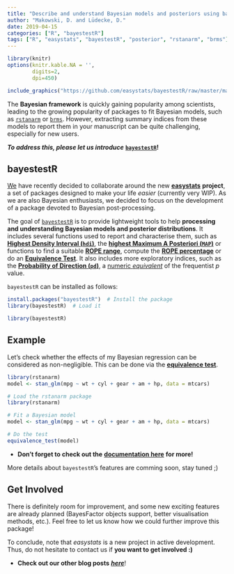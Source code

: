 ```yaml
---
title: "Describe and understand Bayesian models and posteriors using bayestestR"
author: "Makowski, D. and Lüdecke, D."
date: 2019-04-15
categories: ["R", "bayestestR"]
tags: ["R", "easystats", "bayestestR", "posterior", "rstanarm", "brms"]
---
```



```r
library(knitr)
options(knitr.kable.NA = '',
        digits=2,
        dpi=450)
```


```r
include_graphics("https://github.com/easystats/bayestestR/raw/master/man/figures/logo.png")
```


The **Bayesian framework** is quickly gaining popularity among scientists, leading to the growing popularity of packages to fit Bayesian models, such as [`rstanarm`](https://github.com/stan-dev/rstanarm) or [`brms`](https://github.com/paul-buerkner/brms). However, extracting summary indices from these models to report them in your manuscript can be quite challenging, especially for new users.

***To address this, please let us introduce***  [**`bayestestR`**](https://github.com/easystats/bayestestR)**!**


## bayestestR

[We](https://github.com/orgs/easystats/people) have recently decided to collaborate around the new [**easystats**](https://github.com/easystats) **project**, a set of packages designed to make your life *easier* (currently very WIP). As we are also Bayesian enthusiasts, we decided to focus on the development of a package devoted to Bayesian post-processing.


The goal of [`bayestestR`](https://github.com/easystats/bayestestR) is to provide lightweight tools to help **processing and understanding Bayesian models and posterior distributions**. It includes several functions used to report and characterise them, such as [**Highest Density Interval (`hdi`)**](https://github.com/easystats/bayestestR#highest-density-interval-hdi---the-credible-interval-ci), the [**highest Maximum A Posteriori (`MAP`)**](https://github.com/easystats/bayestestR#map-estimate) or functions to find a suitable [**ROPE range**](https://github.com/easystats/bayestestR#find-ropes-appropriate-range), compute the [**ROPE percentage**](https://github.com/easystats/bayestestR#rope) or do an [**Equivalence Test**](https://github.com/easystats/bayestestR#equivalence-test). It also includes more exploratory indices, such as the [**Probability of Direction (`pd`)**](https://github.com/easystats/bayestestR#probability-of-direction-pd), a [numeric *equivalent*](https://easystats.github.io/bayestestR/articles/guidelines.html) of the frequentist *p* value.

`bayestestR` can be installed as follows:

```r
install.packages("bayestestR")  # Install the package
library(bayestestR)  # Load it
```
```r
library(bayestestR)
```

## Example

Let's check whether the effects of my Bayesian regression can be considered as non-negligible. This can be done via the [**equivalence test**](https://easystats.github.io/bayestestR/reference/equivalence_test.html#details).

```r
library(rstanarm)
model <- stan_glm(mpg ~ wt + cyl + gear + am + hp, data = mtcars)
```
```r
# Load the rstanarm package
library(rstanarm)

# Fit a Bayesian model
model <- stan_glm(mpg ~ wt + cyl + gear + am + hp, data = mtcars)
```
```r
# Do the test
equivalence_test(model)
```

<!-- Results can also be plotted, to get a better impression of the posterior distributions and the ROPE-coverage. -->

<!-- ```{r message=FALSE, warning=FALSE} -->
<!-- # Do the test and plot results -->
<!-- plot(equivalence_test(model)) -->
<!-- ``` -->


- **Don't forget to check out the** [**documentation here**](https://github.com/easystats/bayestestR#documentation) **for more!**


More details about `bayestestR`'s features are comming soon, stay tuned ;)


## Get Involved

There is definitely room for improvement, and some new exciting features are already planned (BayesFactor objects support, better visualisation methods, etc.). Feel free to let us know how we could further improve this package!

To conclude, note that *easystats* is a new project in active development. Thus, do not hesitate to contact us if **you want to get involved :)**

- **Check out our other blog posts** [***here***](https://easystats.github.io/blog/posts/)!

